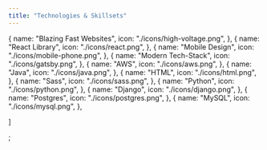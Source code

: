 ```yaml
---
title: "Technologies & Skillsets"
---
```


  {
    name: "Blazing Fast Websites",
    icon: "./icons/high-voltage.png",
  },
  {
    name: "React Library",
    icon: "./icons/react.png",
  },
  {
    name: "Mobile Design",
    icon: "./icons/mobile-phone.png",
  },
  {
    name: "Modern Tech-Stack",
    icon: "./icons/gatsby.png",
  },
  {
    name: "AWS",
    icon: "./icons/aws.png",
  },
  {
    name: "Java",
    icon: "./icons/java.png",
  },
  {
    name: "HTML",
    icon: "./icons/html.png",
  },
  {
    name: "Sass",
    icon: "./icons/sass.png",
  },
  {
    name: "Python",
    icon: "./icons/python.png",
  },
  {
    name: "Django",
    icon: "./icons/django.png",
  },
  {
    name: "Postgres",
    icon: "./icons/postgres.png",
  },
  {
    name: "MySQL",
    icon: "./icons/mysql.png",
  },
  
]

;
